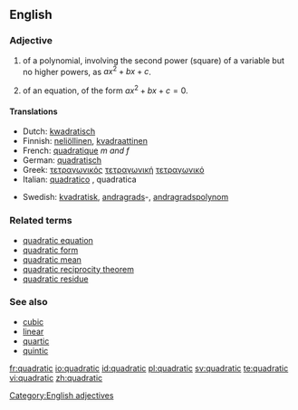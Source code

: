 ==English==

===Adjective===
{{en-adj|-}}

# {{mathematics}} of a polynomial, involving the second power (square) of a variable but no higher powers, as <math>ax^2 + bx + c</math>.
# {{mathematics}} of an equation, of the form <math> ax^2 + bx + c = 0</math>.
<!-- Disputed. # the shape of a [[square]]-->

====Translations====
{{trans-top|of a class of polynomial of the form <math> y = a.x^2 + b.x + c </math>}}
*Dutch: [[kwadratisch]]
*Finnish: [[neliöllinen]], [[kvadraattinen]]
*French: [[quadratique]] ''m and f''
*German: [[quadratisch]]
*Greek: [[τετραγωνικός]] {{m}} [[τετραγωνική]] {{f}} [[τετραγωνικό]] {{n}}
*Italian: [[quadratico]] {{m}}, quadratica {{f}}
{{trans-mid}}
*Swedish: [[kvadratisk]], [[andragrads]]-, [[andragradspolynom]]
{{trans-bottom}}

===Related terms===
*[[quadratic equation]]
*[[quadratic form]]
*[[quadratic mean]]
*[[quadratic reciprocity theorem]]
*[[quadratic residue]]

===See also===
*[[cubic]]
*[[linear]]
*[[quartic]]
*[[quintic]]

[[Category:English adjectives]]

[[fr:quadratic]]
[[io:quadratic]]
[[id:quadratic]]
[[pl:quadratic]]
[[sv:quadratic]]
[[te:quadratic]]
[[vi:quadratic]]
[[zh:quadratic]]